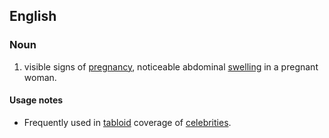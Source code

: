 ==English==

===Noun===
{{en-noun|head=[[baby]] [[bump]]}}

# {{context|informal}} visible signs of [[pregnancy]], noticeable abdominal [[swelling]] in a pregnant woman.

====Usage notes====
* Frequently used in [[tabloid]] coverage of [[celebrity|celebrities]].